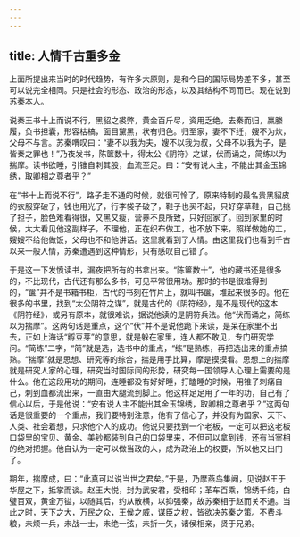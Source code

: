 ```yaml
---
---
---
```

title: 人情千古重多金
---




上面所提出来当时的时代趋势，有许多大原则，是和今日的国际局势差不多，甚至可以说完全相同。只是社会的形态、政治的形态，以及其结构不同而已。现在说到苏秦本人。

说秦王书十上而说不行，黑貂之裘弊，黄金百斤尽，资用乏绝，去秦而归，羸縢履，负书担囊，形容枯槁，面目黧黑，状有归色。归至家，妻不下纴，嫂不为炊，父母不与言。苏秦喟叹曰：“妻不以我为夫，嫂不以我为叔，父母不以我为子，是皆秦之罪也！”乃夜发书，陈箧数十，得太公《阴符》之谋，伏而诵之，简练以为揣摩。读书欲睡，引锥自刺其股，血流至足。曰：“安有说人主，不能出其金玉锦绣，取卿相之尊者乎？”

在“书十上而说不行”，路子走不通的时候，就很可怜了，原来特制的最名贵黑貂皮的衣服穿破了，钱也用光了，行李袋子破了，鞋子也买不起，只好穿草鞋，自己挑了担子，脸色难看得很，又黑又瘦，营养不良所致，只好回家了。回到家里的时候，太太看见他这副样子，不理他，正在织布做工，也不放下来，照样做她的工，嫂嫂不给他做饭，父母也不和他讲话。这里就看到了人情。由这里我们也看到千古以来一般人情，苏秦遭遇到这种情形，只有感叹自己错了。

于是这一下发愤读书，漏夜把所有的书拿出来。“陈箧数十”，他的藏书还是很多的，不比现代，古代还有那么多书，可见平常很用功。那时的书是很难得到的，“箧”并不是书箱书柜，古代的书刻在竹片上，就叫书箧，堆起来很多的。他在很多的书里，找到“太公阴符之谋”，就是古代的《阴符经》，是不是现代的这本《阴符经》，或另有原本，就很难说，据说他读的是阴符兵法。他“伏而诵之，简练以为揣摩”。这两句话是重点，这个“伏”并不是说他跪下来读，是呆在家里不出去，正如上海话“孵豆芽”的意思，就是躲在家里，连人都不敢见，专门研究学问。“简练”二字，“简”就是选，选书中的重点，“练”是熟练，再把选出来的重点搞熟。“揣摩”就是思想、研究等的综合，揣是用手比算，摩是摸摸看。思想上的揣摩就是研究人家的心理，研究当时国际间的形势，研究每一国领导人心理上需要的是什么。他在这段用功的期间，连睡都没有好好睡，打瞌睡的时候，用锥子刺痛自己，刺到血都流出来，一直由大腿流到脚上。他这样足足用了一年的功，自己有了信心以后，于是他说：“安有说人主不能出其金玉锦绣，取卿相之尊者乎？”这两句话是很重要的一个重点，我们要特别注意，他有了信心了，并没有为国家、天下、人类、社会着想，只求他个人的成功。他说只要找到一个老板，一定可以把这老板口袋里的宝贝、黄金、美钞都装到自己的口袋里来，不但可以拿到钱，还有当宰相的绝对把握。他自认为一定可以做当政的人，成为政治上的权要，所以他又出门了。

期年，揣摩成，曰：“此真可以说当世之君矣。”于是，乃摩燕鸟集阙，见说赵王于华屋之下，抵掌而谈。赵王大悦，封为武安君，受相印；革车百乘，锦绣千纯，白璧百双，黄金万镒，以随其后，约从散横，以抑强秦，故苏秦相于赵而关不通。当此之时，天下之大，万民之众，王侯之威，谋臣之权，皆欲决苏秦之策。不费斗粮，未烦一兵，未战一士，未绝一弦，未折一矢，诸侯相亲，贤于兄弟。